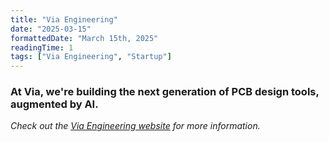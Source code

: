 ```yaml
---
title: "Via Engineering"
date: "2025-03-15"
formattedDate: "March 15th, 2025"
readingTime: 1
tags: ["Via Engineering", "Startup"]
---
```




<ImageCaption src={via_logo} alt="Tesla Logo" className="w-3/4 mx-auto" />


### At Via, we're building the next generation of PCB design tools, augmented by AI.

*Check out the [Via Engineering website](https://viaengineering.us) for more information.*